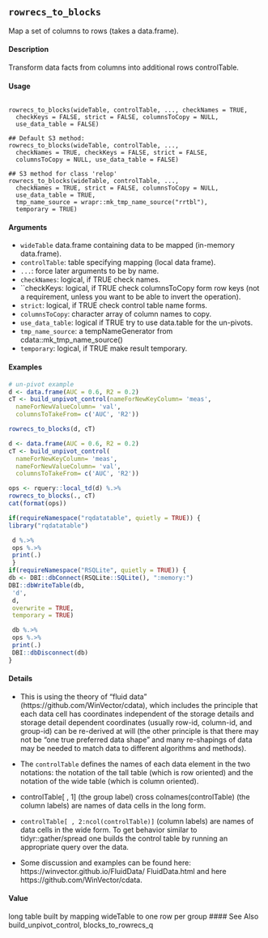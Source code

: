 ## ``rowrecs_to_blocks``
Map a set of columns to rows (takes a data.frame).

#### Description 

Transform data facts from columns into additional rows controlTable.

#### Usage 
 <pre><code>
rowrecs_to_blocks(wideTable, controlTable, ..., checkNames = TRUE,
  checkKeys = FALSE, strict = FALSE, columnsToCopy = NULL,
  use_data_table = FALSE)

## Default S3 method:
rowrecs_to_blocks(wideTable, controlTable, ...,
  checkNames = TRUE, checkKeys = FALSE, strict = FALSE,
  columnsToCopy = NULL, use_data_table = FALSE)

## S3 method for class 'relop'
rowrecs_to_blocks(wideTable, controlTable, ...,
  checkNames = TRUE, strict = FALSE, columnsToCopy = NULL,
  use_data_table = TRUE,
  tmp_name_source = wrapr::mk_tmp_name_source("rrtbl"),
  temporary = TRUE)
</code></pre>

#### Arguments 
* ``wideTable`` data.frame containing data to be mapped (in-memory data.frame).
* ``controlTable``: table specifying mapping (local data frame).
* ``...``: force later arguments  to be by name.
* ``checkNames``: logical, if TRUE check names.
* ``checkKeys: logical, if TRUE check columnsToCopy form row keys (not a requirement, unless you want to be able to invert the operation).
* ``strict``: logical, if TRUE check control table name forms.
* ``columnsToCopy``: character array of column names to copy.
* ``use_data_table``: logical if TRUE try to use data.table for the un-pivots.
* ``tmp_name_source``: a tempNameGenerator from cdata::mk_tmp_name_source()
* ``temporary``: logical, if TRUE make result temporary.





#### Examples 
```r
# un-pivot example
d <- data.frame(AUC = 0.6, R2 = 0.2)
cT <- build_unpivot_control(nameForNewKeyColumn= 'meas',
  nameForNewValueColumn= 'val',
  columnsToTakeFrom= c('AUC', 'R2'))

rowrecs_to_blocks(d, cT)
```

```r
d <- data.frame(AUC = 0.6, R2 = 0.2)
cT <- build_unpivot_control(
  nameForNewKeyColumn= 'meas',
  nameForNewValueColumn= 'val',
  columnsToTakeFrom= c('AUC', 'R2'))

ops <- rquery::local_td(d) %.>%
rowrecs_to_blocks(., cT)
cat(format(ops))
```

```r
if(requireNamespace("rqdatatable", quietly = TRUE)) {
library("rqdatatable")

 d %.>%
 ops %.>%
 print(.)
 }
if(requireNamespace("RSQLite", quietly = TRUE)) {
db <- DBI::dbConnect(RSQLite::SQLite(), ":memory:")
DBI::dbWriteTable(db,
 'd',
 d,
 overwrite = TRUE,
 temporary = TRUE)

 db %.>%
 ops %.>%
 print(.)
 DBI::dbDisconnect(db)
}
```

#### Details 

* This is using the theory of "fluid data" (https://github.com/WinVector/cdata), which includes
the principle that each data cell has coordinates independent of the storage details 
 and storage detail dependent coordinates (usually row-id, column-id, and group-id) can be re-derived at will (the other
principle is that there may not be "one true preferred data shape" and many re-shapings of data may
be needed to match data to different algorithms and methods).
* The ``controlTable`` defines the names of each data element in the two notations: the notation of the
tall table (which is row oriented) and the notation of the wide table (which is column oriented).
* controlTable[ , 1] (the group label) cross colnames(controlTable) (the column labels) are names of
data cells in the long form. 
* ``controlTable[ , 2:ncol(controlTable)]`` (column labels) are names of data
cells in the wide form. To get behavior similar to tidyr::gather/spread one builds the control table
by running an appropriate query over the data.

* Some discussion and examples can be found here: https://winvector.github.io/FluidData/
FluidData.html and here https://github.com/WinVector/cdata.


#### Value
long table built by mapping wideTable to one row per group
#### See Also
build_unpivot_control, blocks_to_rowrecs_q
